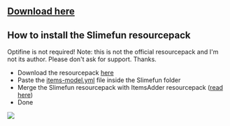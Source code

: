 
## [Download here](https://github.com/Slimefun/Slimefun4#download-slimefun-4)

## How to install the Slimefun resourcepack


<Note>
Optifine is not required!
</Note>



<Note>
Note: this is not the official resourcepack and I'm not its author. Please don't ask for support. Thanks.
</Note>


* Download the resourcepack [here](https://www.planetminecraft.com/texture-pack/slimefun-texture-by-raulh22/)
* Paste the [items-model.yml](https://www.mediafire.com/file/4s42i4b1uk6r05j/file) file inside the Slimefun folder
* Merge the Slimefun resourcepack with ItemsAdder resourcepack ([read here](/../plugin-usage/merge-resourcepacks))
* Done

![](assets/images/13338410.png)